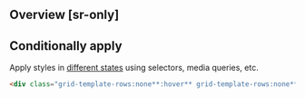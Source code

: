 ## Overview [sr-only]
<Overview/>

## Conditionally apply
Apply styles in [different states](/docs/states-and-queries) using selectors, media queries, etc.
```html
<div class="grid-template-rows:none**:hover** grid-template-rows:none**@sm** grid-template-rows:none**@dark** grid-template-rows:none**@print**">…</div>
```

